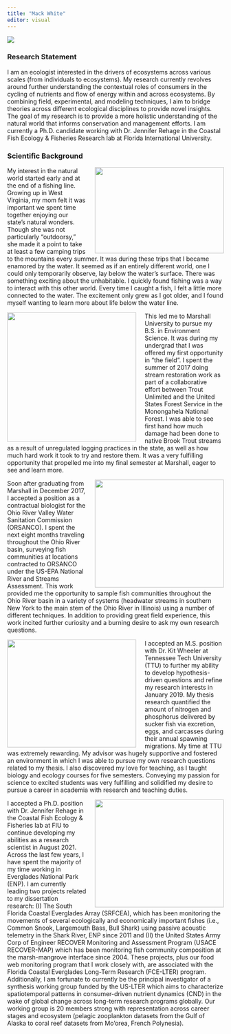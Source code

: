 ```yaml
---
title: "Mack White"
editor: visual
---
```


![](new_headshot.jpg)

### Research Statement

I am an ecologist interested in the drivers of ecosystems across various scales (from individuals to ecosystems). My research currently revolves around further understanding the contextual roles of consumers in the cycling of nutrients and flow of energy within and across ecosystems. By combining field, experimental, and modeling techniques, I aim to bridge theories across different ecological disciplines to provide novel insights. The goal of my research is to provide a more holistic understanding of the natural world that informs conservation and management efforts. I am currently a Ph.D. candidate working with Dr. Jennifer Rehage in the Coastal Fish Ecology & Fisheries Research lab at Florida International University.

### Scientific Background

<img src="early_years_fishing.jpg" width="300" height="200" style="float:right; margin-left: 20px;"/> My interest in the natural world started early and at the end of a fishing line. Growing up in West Virginia, my mom felt it was important we spent time together enjoying our state’s natural wonders. Though she was not particularly “outdoorsy,” she made it a point to take at least a few camping trips to the mountains every summer. It was during these trips that I became enamored by the water. It seemed as if an entirely different world, one I could only temporarily observe, lay below the water’s surface. There was something exciting about the unhabitable. I quickly found fishing was a way to interact with this other world. Every time I caught a fish, I felt a little more connected to the water. The excitement only grew as I got older, and I found myself wanting to learn more about life below the water line.

<img src="trout unlim years.jpg" width="300" height="300" style="float:left; margin-right: 20px;"/> This led me to Marshall University to pursue my B.S. in Environment Science. It was during my undergrad that I was offered my first opportunity in "the field". I spent the summer of 2017 doing stream restoration work as part of a collaborative effort between Trout Unlimited and the United States Forest Service in the Monongahela National Forest. I was able to see first hand how much damage had been done to native Brook Trout streams as a result of unregulated logging practices in the state, as well as how much hard work it took to try and restore them. It was a very fulfilling opportunity that propelled me into my final semester at Marshall, eager to see and learn more.

<img src="orsanco years.jpg" width="300" height="250" style="float:right; margin-left: 20px;"/>Soon after graduating from Marshall in December 2017, I accepted a position as a contractual biologist for the Ohio River Valley Water Sanitation Commission (ORSANCO). I spent the next eight months traveling throughout the Ohio River basin, surveying fish communities at locations contracted to ORSANCO under the US-EPA National River and Streams Assessment. This work provided me the opportunity to sample fish communities throughout the Ohio River basin in a variety of systems (headwater streams in southern New York to the main stem of the Ohio River in Illinois) using a number of different techniques. In addition to providing great field experience, this work incited further curiosity and a burning desire to ask my own research questions.

<img src="tennessee tech years.jpg" width="300" height="250" style="float:left; margin-right: 20px;"/>I accepted an M.S. position with Dr. Kit Wheeler at Tennessee Tech University (TTU) to further my ability to develop hypothesis-driven questions and refine my research interests in January 2019. My thesis research quantified the amount of nitrogen and phosphorus delivered by sucker fish via excretion, eggs, and carcasses during their annual spawning migrations. My time at TTU was extremely rewarding. My advisor was hugely supportive and fostered an environment in which I was able to pursue my own research questions related to my thesis. I also discovered my love for teaching, as I taught biology and ecology courses for five semesters. Conveying my passion for science to excited students was very fulfilling and solidified my desire to pursue a career in academia with research and teaching duties.

<img src="fiu_photo.jpg" width="300" height="250" style="float:right; margin-left: 20px;"/>I accepted a Ph.D. position with Dr. Jennifer Rehage in the Coastal Fish Ecology & Fisheries lab at FIU to continue developing my abilities as a research scientist in August 2021. Across the last few years, I have spent the majority of my time working in Everglades National Park (ENP). I am currently leading two projects related to my dissertation research: (I) The South Florida Coastal Everglades Array (SRFCEA), which has been monitoring the movements of several ecologically and economically important fishes (i.e., Common Snook, Largemouth Bass, Bull Shark) using passive acoustic telemetry in the Shark River, ENP since 2011 and (II) the United States Army Corp of Engineer RECOVER Monitoring and Assessment Program (USACE RECOVER-MAP) which has been monitoring fish community composition at the marsh-mangrove interface since 2004. These projects, plus our food web monitoring program that I work closely with, are associated with the Florida Coastal Everglades Long-Term Research (FCE-LTER) program. Additionally, I am fortunate to currently be the principal investigator of a synthesis working group funded by the US-LTER which aims to characterize spatiotemporal patterns in consumer-driven nutrient dynamics (CND) in the wake of global change across long-term research programs globally. Our working group is 20 members strong with representation across career stages and ecosystem (pelagic zooplankton datasets from the Gulf of Alaska to coral reef datasets from Mo'orea, French Polynesia).
